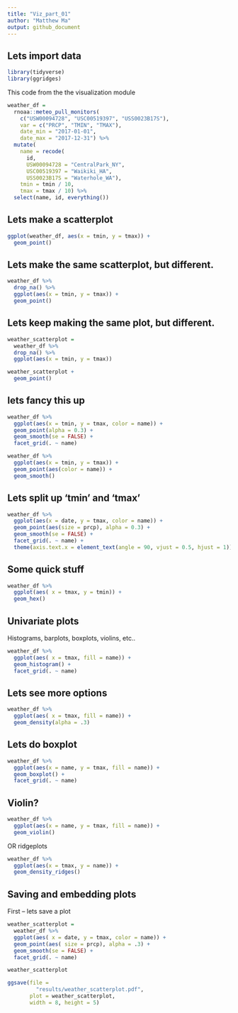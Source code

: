 ```yaml
---
title: "Viz_part_01"
author: "Matthew Ma"
output: github_document
---
```


## Lets import data

```r
library(tidyverse)
library(ggridges)
```

This code from the the visualization module

```r
weather_df = 
  rnoaa::meteo_pull_monitors(
    c("USW00094728", "USC00519397", "USS0023B17S"),
    var = c("PRCP", "TMIN", "TMAX"), 
    date_min = "2017-01-01",
    date_max = "2017-12-31") %>%
  mutate(
    name = recode(
      id, 
      USW00094728 = "CentralPark_NY", 
      USC00519397 = "Waikiki_HA",
      USS0023B17S = "Waterhole_WA"),
    tmin = tmin / 10,
    tmax = tmax / 10) %>%
  select(name, id, everything())
```


## Lets make a scatterplot

```r

ggplot(weather_df, aes(x = tmin, y = tmax)) + 
  geom_point()

```


## Lets make the same scatterplot, but different.

```r

weather_df %>% 
  drop_na() %>% 
  ggplot(aes(x = tmin, y = tmax)) +
  geom_point()

```

## Lets keep making the same plot, but different.

```r

weather_scatterplot =
  weather_df %>% 
  drop_na() %>% 
  ggplot(aes(x = tmin, y = tmax)) 

weather_scatterplot +
  geom_point()

```


## lets fancy this up

```r

weather_df %>% 
  ggplot(aes(x = tmin, y = tmax, color = name)) +
  geom_point(alpha = 0.3) + 
  geom_smooth(se = FALSE) +
  facet_grid(. ~ name)

```

```r
weather_df %>% 
  ggplot(aes(x = tmin, y = tmax)) +
  geom_point(aes(color = name)) + 
  geom_smooth()

```


## Lets split up 'tmin' and 'tmax'

```r

weather_df %>% 
  ggplot(aes(x = date, y = tmax, color = name)) +
  geom_point(aes(size = prcp), alpha = 0.3) + 
  geom_smooth(se = FALSE) +
  facet_grid(. ~ name) + 
  theme(axis.text.x = element_text(angle = 90, vjust = 0.5, hjust = 1))

```

## Some quick stuff

```r

weather_df %>% 
  ggplot(aes( x = tmax, y = tmin)) +
  geom_hex()
```

## Univariate plots

Histograms, barplots, boxplots, violins, etc..

```r

weather_df %>% 
  ggplot(aes( x = tmax, fill = name)) +
  geom_histogram() +
  facet_grid(. ~ name)

```


## Lets see more options

```r

weather_df %>% 
  ggplot(aes( x = tmax, fill = name)) +
  geom_density(alpha = .3)

```

## Lets do boxplot

```r

weather_df %>% 
  ggplot(aes(x = name, y = tmax, fill = name)) +
  geom_boxplot() +
  facet_grid(. ~ name)

```


## Violin?

```r

weather_df %>% 
  ggplot(aes(x = name, y = tmax, fill = name)) +
  geom_violin()

```

OR ridgeplots

```r

weather_df %>% 
  ggplot(aes(x = tmax, y = name)) +
  geom_density_ridges()

```

## Saving and embedding plots

First --  lets save a plot

```r

weather_scatterplot = 
  weather_df %>% 
  ggplot(aes( x = date, y = tmax, color = name)) +
  geom_point(aes( size = prcp), alpha = .3) +
  geom_smooth(se = FALSE) + 
  facet_grid(. ~ name)

weather_scatterplot

ggsave(file = 
         "results/weather_scatterplot.pdf", 
       plot = weather_scatterplot,
       width = 8, height = 5)

```


